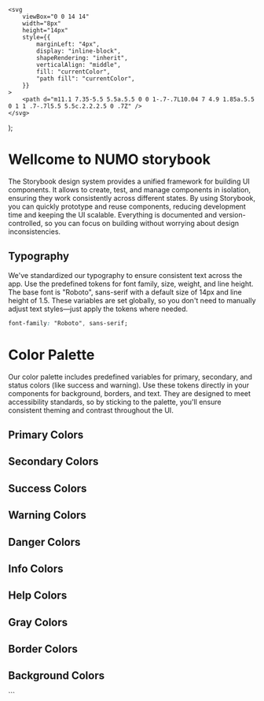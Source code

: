 

    <svg
        viewBox="0 0 14 14"
        width="8px"
        height="14px"
        style={{
            marginLeft: "4px",
            display: "inline-block",
            shapeRendering: "inherit",
            verticalAlign: "middle",
            fill: "currentColor",
            "path fill": "currentColor",
        }}
    >
        <path d="m11.1 7.35-5.5 5.5a.5.5 0 0 1-.7-.7L10.04 7 4.9 1.85a.5.5 0 1 1 .7-.7l5.5 5.5c.2.2.2.5 0 .7Z" />
    </svg>
);

<Meta title="Wellcome to NUMO storybook" />

<div>
    <h1>Wellcome to NUMO storybook</h1>
    <p>
        The Storybook design system provides a unified framework for building UI
        components. It allows to create, test, and manage components in
        isolation, ensuring they work consistently across different states. By
        using Storybook, you can quickly prototype and reuse components,
        reducing development time and keeping the UI scalable. Everything is
        documented and version-controlled, so you can focus on building without
        worrying about design inconsistencies.
    </p>
</div>

## Typography

We've standardized our typography to ensure consistent text across the app. Use the predefined tokens for font family, size, weight, and line height. The base font is "Roboto", sans-serif with a default size of 14px and line height of 1.5. These variables are set globally, so you don't need to manually adjust text styles—just apply the tokens where needed.

```css
font-family: "Roboto", sans-serif;
```

# Color Palette

Our color palette includes predefined variables for primary, secondary, and status colors (like success and warning). Use these tokens directly in your components for background, borders, and text. They are designed to meet accessibility standards, so by sticking to the palette, you'll ensure consistent theming and contrast throughout the UI.

## Primary Colors

<ColorPalette>
    <ColorItem title="Primary Color" subtitle="#9ecaff" colors={["#9ecaff"]} />
    <ColorItem
        title="Primary Light Color"
        subtitle="#d1e4ff"
        colors={["#d1e4ff"]}
    />
    <ColorItem
        title="Primary Dark Color"
        subtitle="#62b0ff"
        colors={["#62b0ff"]}
    />
    <ColorItem
        title="Primary Darker Color"
        subtitle="#3a95e7"
        colors={["#3a95e7"]}
    />
    <ColorItem
        title="Primary Text Color"
        subtitle="#000000"
        colors={["#000000"]}
    />
</ColorPalette>

## Secondary Colors

<ColorPalette>
    <ColorItem
        title="Secondary Color"
        subtitle="#b8c8de"
        colors={["#b8c8de"]}
    />
    <ColorItem
        title="Secondary Light Color"
        subtitle="#d4e4fb"
        colors={["#d4e4fb"]}
    />
    <ColorItem
        title="Secondary Dark Color"
        subtitle="#9dacc2"
        colors={["#9dacc2"]}
    />
    <ColorItem
        title="Secondary Darker Color"
        subtitle="#8292a7"
        colors={["#8292a7"]}
    />
    <ColorItem
        title="Secondary Text Color"
        subtitle="#000000"
        colors={["#000000"]}
    />
</ColorPalette>

## Success Colors

<ColorPalette>
    <ColorItem title="Success Color" subtitle="#b7f1ae" colors={["#b7f1ae"]} />
    <ColorItem
        title="Success Light Color"
        subtitle="#c9ffbf"
        colors={["#c9ffbf"]}
    />
    <ColorItem
        title="Success Dark Color"
        subtitle="#86da80"
        colors={["#86da80"]}
    />
    <ColorItem
        title="Success Darker Color"
        subtitle="#6cbd67"
        colors={["#6cbd67"]}
    />
    <ColorItem
        title="Success Text Color"
        subtitle="#000000"
        colors={["#000000"]}
    />
</ColorPalette>

## Warning Colors

<ColorPalette>
    <ColorItem title="Warning Color" subtitle="#ffe17b" colors={["#ffe17b"]} />
    <ColorItem
        title="Warning Light Color"
        subtitle="#fff0c7"
        colors={["#fff0c7"]}
    />
    <ColorItem
        title="Warning Dark Color"
        subtitle="#e4c451"
        colors={["#e4c451"]}
    />
    <ColorItem
        title="Warning Darker Color"
        subtitle="#c7a938"
        colors={["#c7a938"]}
    />
    <ColorItem
        title="Warning Text Color"
        subtitle="#000000"
        colors={["#000000"]}
    />
</ColorPalette>

## Danger Colors

<ColorPalette>
    <ColorItem title="Danger Color" subtitle="#ffb4ab" colors={["#ffb4ab"]} />
    <ColorItem
        title="Danger Light Color"
        subtitle="#ffdad6"
        colors={["#ffdad6"]}
    />
    <ColorItem
        title="Danger Dark Color"
        subtitle="#ff897d"
        colors={["#ff897d"]}
    />
    <ColorItem
        title="Danger Darker Color"
        subtitle="#ff5449"
        colors={["#ff5449"]}
    />
    <ColorItem
        title="Danger Text Color"
        subtitle="#000000"
        colors={["#000000"]}
    />
</ColorPalette>

## Info Colors

<ColorPalette>
    <ColorItem title="Info Color" subtitle="#99d0d6" colors={["#99d0d6"]} />
    <ColorItem
        title="Info Light Color"
        subtitle="#b5ecf2"
        colors={["#b5ecf2"]}
    />
    <ColorItem
        title="Info Dark Color"
        subtitle="#7eb4ba"
        colors={["#7eb4ba"]}
    />
    <ColorItem
        title="Info Darker Color"
        subtitle="#64999f"
        colors={["#64999f"]}
    />
    <ColorItem
        title="Info Text Color"
        subtitle="#000000"
        colors={["#000000"]}
    />
</ColorPalette>

## Help Colors

<ColorPalette>
    <ColorItem title="Help Color" subtitle="#ffeb3b" colors={["#ffeb3b"]} />
    <ColorItem
        title="Help Light Color"
        subtitle="#fff9c4"
        colors={["#fff9c4"]}
    />
    <ColorItem
        title="Help Dark Color"
        subtitle="#fbc02d"
        colors={["#fbc02d"]}
    />
    <ColorItem
        title="Help Darker Color"
        subtitle="#f57f17"
        colors={["#f57f17"]}
    />
    <ColorItem
        title="Help Text Color"
        subtitle="#000000"
        colors={["#000000"]}
    />
</ColorPalette>

## Gray Colors

<ColorPalette>
    <ColorItem title="Gray Color" subtitle="#c3c7cf" colors={["#c3c7cf"]} />
    <ColorItem
        title="Gray Light Color"
        subtitle="#dfe2eb"
        colors={["#dfe2eb"]}
    />
    <ColorItem
        title="Gray Dark Color"
        subtitle="#a7abb4"
        colors={["#a7abb4"]}
    />
    <ColorItem
        title="Gray Darker Color"
        subtitle="#8d9199"
        colors={["#8d9199"]}
    />
    <ColorItem
        title="Gray Text Color"
        subtitle="#000000"
        colors={["#000000"]}
    />
</ColorPalette>

## Border Colors

<ColorPalette>
    <ColorItem title="Border Color" subtitle="#dfe2eb" colors={["#dfe2eb"]} />
    <ColorItem
        title="Border Light Color"
        subtitle="#edf1f9"
        colors={["#edf1f9"]}
    />
    <ColorItem
        title="Border Dark Color"
        subtitle="#c3c7cf"
        colors={["#c3c7cf"]}
    />
    <ColorItem
        title="Border Darker Color"
        subtitle="#a7abb4"
        colors={["#a7abb4"]}
    />
</ColorPalette>

## Background Colors

<ColorPalette>
    <ColorItem
        title="Background Color"
        subtitle="#f8f9ff"
        colors={["#f8f9ff"]}
    />
    <ColorItem
        title="Background Light Color"
        subtitle="#ffffff"
        colors={["#ffffff"]}
    />
    <ColorItem
        title="Background Dark Color"
        subtitle="#eceef4"
        colors={["#eceef4"]}
    />
    <ColorItem
        title="Background Darker Color"
        subtitle="#e1e2e8"
        colors={["#e1e2e8"]}
    />
</ColorPalette>
```
